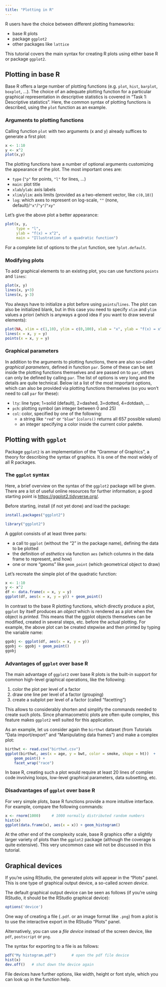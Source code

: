```yaml
---
title: "Plotting in R"
---
```


R users have the choice between different plotting frameworks:

* base R plots 
* package `ggplot2`
* other packages like `lattice`

This tutorial covers the main syntax for creating R plots using either base R
or package `ggplot2`.

## Plotting in base R

Base R offers a large number of plotting functions (e.g. `plot`, `hist`, 
`barplot`, `boxplot`, ...). The choice of an adequate plotting function for a 
particular graphical representation in descriptive statistics is covered in
"Task 1: Descriptive statistics". Here, the common syntax of plotting functions 
is described, using the `plot` function as an example.

### Arguments to plotting functions

Calling function `plot` with two arguments (x and y) already suffices to generate
a first plot:

```r
x <- 1:10
y <- x^2
plot(x,y)
```

The plotting functions have a number of optional arguments customizing the appearance
of the plot. The most important ones are:

* `type` (`"p"` for points, `"l"` for lines, ...)
* `main`: plot title
* `xlab`/`ylab`: axis labels
* `xlim`/`ylim`: axis limits (provided as a two-element vector, like `c(0,10)`)
* `log`: which axes to represent on log-scale, `""` (none, default)/`"x"`/`"y"`/`"xy"`

Let's give the above plot a better appearance:

```r
plot(x, y, 
     type = "l",
     ylab = "f(x) = x^2",
     main = "Illustration of a quadratic function")
```

For a complete list of options to the `plot` function, see `?plot.default`.

### Modifying plots

To add graphical elements to an existing plot, you can use functions `points` 
and `lines`:

```r
plot(x, y)
lines(x, y+3)
lines(x, y-3)
```

You always have to initialize a plot before using `points`/`lines`. The plot 
can also be initialized blank, but in this case you need to specify `xlim` and
`ylim` values a priori (which is anyways a good idea if you want to draw several elements):

```r
plot(NA, xlim = c(1,10), ylim = c(0,100), xlab = "x", ylab = "f(x) = x^2")
lines(x = x, y = y)
points(x = x, y = y)
```

### Graphical parameters

In addition to the arguments to plotting functions, there are also so-called 
*graphical parameters*, defined in function `par`. Some of these can be set 
inside the plotting functions themselves and are passed on to `par`, others can
only be defined by calling `par`. The list of options is very long and the 
details are quite technical. Below ist a list of the most important options,
which can also be provided via plotting functions themselves (so you won't need
to call `par` for these):

* `lty`: line type; 1=solid (default), 2=dashed, 3=dotted, 4=dotdash, ...
* `pch`: plotting symbol (an integer between 0 and 25)
* `col`: color, specified by one of the following:
    * a string like `"red"` or `"blue"` (`colors()` returns all 657 possible values)
    * an integer specifying a color inside the current color palette.
  
## Plotting with `ggplot`

Package `ggplot2` is an implementation of the "Grammar of Graphics", a theory for
describing the syntax of graphics. It is one of the most widely of all R packages.

### The `ggplot` syntax

Here, a brief overview on the syntax of the `ggplot2` package will be given. There
are a lot of useful online resources for further information; a good starting point is 
[https://ggplot2.tidyverse.org/](https://ggplot2.tidyverse.org/).

Before starting, install (if not yet done) and load the package:

```r
install.packages("ggplot2")
```

```r
library("ggplot2")
```

A ggplot consists of at least three parts:

* a call to `ggplot` (without the "2" in the package name), defining the data to be plotted
* the definition of *asthetics* via function `aes` 
  (which columns in the data frame to represent, and how)
* one or more "geoms" like `geom_point` (which geometrical object to draw)

Let's recreate the simple plot of the quadratic function:

```r
x <- 1:10
y <- x^2
df <- data.frame(x = x, y = y)
ggplot(df, aes(x = x, y = y)) + geom_point()
```

In contrast to the base R plotting functions, which directly produce a plot, 
`ggplot` by itself produces an *object* which is rendered as a plot when 
the object is *printed*. This means that the ggplot objects themselves can be 
modified, created in several steps, etc. before the actual plotting. For example,
the above plot can be created stepwise and then printed by typing the variable name:

```r
ggobj <- ggplot(df, aes(x = x, y = y))
ggobj <- ggobj + geom_point()
ggobj
```

### Advantages of `ggplot` over base R

The main advantage of `ggplot2` over base R plots is the built-in support for common 
high-level graphical operations, like the following:

1. color the plot per level of a factor
2. draw one line per level of a factor (grouping)
3. create a subplot per level of a factor (called "facetting")

This allows to considerably shorten and simplify the commands needed to create 
such plots.
Since pharmacometric plots are often quite complex, this feature makes `ggplot2` 
well suited for this application.

As an example, let us consider again the `birthwt` dataset (from Tutorials 
"Data import/export" and "Manipulating data frames") and make a complex plot:

```r
birthwt <- read.csv("birthwt.csv") 
ggplot(birthwt, aes(x = age, y = bwt, color = smoke, shape = ht))  + 
    geom_point() + 
    facet_wrap("race")
```

In base R, creating such a plot would require at least 20 lines of complex code
involving loops, low-level graphical parameters, data subsetting, etc.

### Disadvantages of `ggplot` over base R

For very simple plots, base R functions provide a more intuitive interface. 
For example, compare the following commands:

```r
x <- rnorm(1000)     # 1000 normally distributed random numbers
hist(x)
ggplot(data.frame(x), aes(x = x)) + geom_histogram()
```

At the other end of the complexity scale, base R graphics offer a slightly larger
variety of plots than the `ggplot2` package (although the coverage is quite extensive). 
This very uncommon case will not be discussed in this tutorial.

## Graphical devices

If you're using RStudio, the generated plots will appear in the "Plots" panel.
This is one type of graphical output device, a so-called *screen device*.

The default graphical output device can be seen as follows (if you're using 
RStudio, it should be the RStudio graphical device):

```r
options('device')
```

One way of creating a file (`.pdf`. or an image format like `.png`) from a plot
is to use the interactive export in the RStudio "Plots" panel. 

Alternatively, you can use a *file device* instead of the screen device, like
`pdf`, `postscript` or `png`.

The syntax for exporting to a file is as follows:
```r
pdf("My histogram.pdf")       # open the pdf file device
hist(x)
dev.off()   # shut down the device again
```

File devices have further options, like width, height or font style, which you
can look up in the function help.



